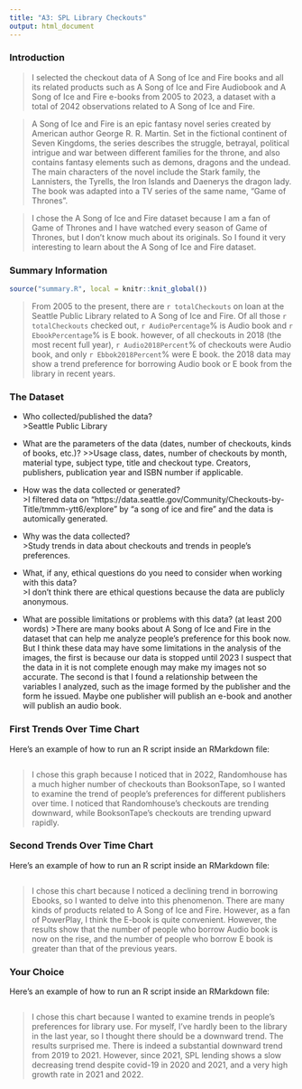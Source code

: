 ```yaml
---
title: "A3: SPL Library Checkouts"
output: html_document
---
```


### Introduction

>I selected the checkout data of A Song of Ice and Fire books and all its related products such as A Song of Ice and Fire Audiobook and A Song of Ice and Fire e-books from 2005 to 2023, a dataset with a total of 2042 observations related to A Song of Ice and Fire.

>A Song of Ice and Fire is an epic fantasy novel series created by American author George R. R. Martin. Set in the fictional continent of Seven Kingdoms, the series describes the struggle, betrayal, political intrigue and war between different families for the throne, and also contains fantasy elements such as demons, dragons and the undead. The main characters of the novel include the Stark family, the Lannisters, the Tyrells, the Iron Islands and Daenerys the dragon lady. The book was adapted into a TV series of the same name, "Game of Thrones".

>I chose the A Song of Ice and Fire dataset because I am a fan of Game of Thrones and I have watched every season of Game of Thrones, but I don't know much about its originals. So I found it very interesting to learn about the A Song of Ice and Fire dataset.


### Summary Information

```r
source("summary.R", local = knitr::knit_global())
```

>From 2005 to the present, there are `r totalCheckouts` on loan at the Seattle Public Library related to A Song of Ice and Fire. Of all those `r totalCheckouts` checked out, `r AudioPercentage`% is Audio book and `r EbookPercentage`% is E book. however, of all checkouts in 2018 (the most recent full year), `r Audio2018Percent`% of checkouts were Audio book, and only `r Ebbok2018Percent`% were E book. the 2018 data may show a trend preference for borrowing Audio book or E book from the library in recent years.

### The Dataset

- Who collected/published the data?  
>Seattle Public Library

- What are the parameters of the data (dates, number of checkouts, kinds of books, etc.)?
>>Usage class, dates, number of checkouts by month, material type, subject type, title and checkout type.
Creators, publishers, publication year and ISBN number if applicable.

- How was the data collected or generated?  
>I filtered data on "https://data.seattle.gov/Community/Checkouts-by-Title/tmmm-ytt6/explore" by "a song of ice and fire" and the data is automically generated.

- Why was the data collected?  
>Study trends in data about checkouts and trends in people's preferences.

- What, if any, ethical questions do you need to consider when working with this data?  
>I don't think there are ethical questions because the data are publicly anonymous.

- What are possible limitations or problems with this data?   (at least 200 words)
>There are many books about A Song of Ice and Fire in the dataset that can help me analyze people's preference for this book now. But I think these data may have some limitations in the analysis of the images, the first is because our data is stopped until 2023 I suspect that the data in it is not complete enough may make my images not so accurate. The second is that I found a relationship between the variables I analyzed, such as the image formed by the publisher and the form he issued. Maybe one publisher will publish an e-book and another will publish an audio book.

### First Trends Over Time Chart

Here's an example of how to run an R script inside an RMarkdown file:

```r
```
>I chose this graph because I noticed that in 2022, Randomhouse has a much higher number of checkouts than BooksonTape, so I wanted to examine the trend of people's preferences for different publishers over time. I noticed that Randomhouse's checkouts are trending downward, while BooksonTape's checkouts are trending upward rapidly.

### Second Trends Over Time Chart

Here's an example of how to run an R script inside an RMarkdown file:

```r
```
>I chose this chart because I noticed a declining trend in borrowing Ebooks, so I wanted to delve into this phenomenon. There are many kinds of products related to A Song of Ice and Fire. However, as a fan of PowerPlay, I think the E-book is quite convenient. However, the results show that the number of people who borrow Audio book is now on the rise, and the number of people who borrow E book is greater than that of the previous years.

### Your Choice

Here's an example of how to run an R script inside an RMarkdown file:

```r
```
>I chose this chart because I wanted to examine trends in people's preferences for library use. For myself, I've hardly been to the library in the last year, so I thought there should be a downward trend. The results surprised me. There is indeed a substantial downward trend from 2019 to 2021. However, since 2021, SPL lending shows a slow decreasing trend despite covid-19 in 2020 and 2021, and a very high growth rate in 2021 and 2022.

